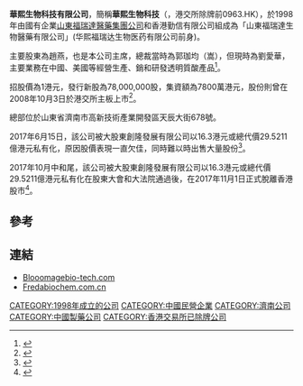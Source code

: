 {{Multiple issues|
{{Inappropriate person|time=2021-01-25T02:54:17+00:00}}
{{Newsrelease|time=2021-01-25T02:54:17+00:00}}
{{COI|time=2021-01-25T02:54:17+00:00}}
}}
'''華熙生物科技有限公司'''，簡稱'''華熙生物科技'''（'''{{lang-en|Bloomage BioTechnology Corporation Limited}}'''，港交所除牌前0963.HK），於1998年由國有企業[[山東福瑞達醫藥集團公司|山東福瑞達醫藥集團公司]]和香港勤信有限公司組成為「山東福瑞達生物醫藥有限公司」(华熙福瑞达生物医药有限公司前身)。

主要股東為趙燕，也是本公司主席，總裁當時為郭珈均（嵩），但現時為劉愛華，主要業務在中國、美國等經營生產、銷和研發透明質酸產品<ref>{{Cite web |url=http://www.bloomagebio-tech.com/c/about_overview.php |title=華熙生物科技有限公司簡介 |access-date=2013-07-03 |archive-url=https://web.archive.org/web/20130614022538/http://www.bloomagebio-tech.com/c/about_overview.php |archive-date=2013-06-14 |dead-url=yes }}</ref>。

招股價為1港元，發行新股為78,000,000股，集資額為7800萬港元，股份則曾在2008年10月3日於港交所主板上市<ref>{{Cite web |url=http://www.bloomagebio-tech.com/download/c_Bloomage_bookmark.pdf |title=華熙生物科技有限公司提供招股資料 |access-date=2013-07-03 |archive-url=https://web.archive.org/web/20171107002919/http://www.bloomagebio-tech.com/download/c_Bloomage_bookmark.pdf |archive-date=2017-11-07 |dead-url=yes }}</ref>。

總部位於山東省濟南市高新技術產業開發區天辰大街678號。

2017年6月15日，該公司被大股東創隆發展有限公司以16.3港元或總代價29.5211億港元私有化，原因股價表現一直欠佳，同時難以時出售大量股份<REF>
{{Cite web |url=http://www.hkexnews.hk/listedco/listconews/SEHK/2017/0619/LTN20170619729_C.pdf |title=聯合公佈(1)要約人建議根據公司法第86條以協議安排方式私有化華熙生物科技有限公司(2)建議撤銷上市地位(3)恢復股份買及(4)成立獨立董事委員會 |access-date=2017-10-30 |archive-date=2019-12-18 |archive-url=https://web.archive.org/web/20191218170046/https://www1.hkexnews.hk/listedco/listconews/sehk/2017/0619/ltn20170619729_c.pdf |dead-url=no }}
</REF>。

2017年10月中和尾，該公司被大股東創隆發展有限公司以16.3港元或總代價29.5211億港元私有化在股東大會和大法院通過後，在2017年11月1日正式脫離香港股市<REF>
{{Cite web |url=http://www.hkexnews.hk/listedco/listconews/sehk/2017/1030/LTN20171030918_C.pdf |title=聯合公佈 創隆發展有限公司 根據公司法第86條以協議安排方式私有化華熙生物科技有限公司的建議(1) 大法院批准計劃及(2)建議撤銷上市地位 |access-date=2017-10-30 |archive-date=2019-12-25 |archive-url=https://web.archive.org/web/20191225200341/https://www1.hkexnews.hk/listedco/listconews/sehk/2017/1030/ltn20171030918_c.pdf |dead-url=no }}
</REF>。

==參考==
{{reflist}}

==連結==
*[https://web.archive.org/web/20130613093151/http://www.bloomagebio-tech.com/ Blooomagebio-tech.com]
*[http://www.fredabiochem.com.cn/ Fredabiochem.com.cn] {{Wayback|url=http://www.fredabiochem.com.cn/ |date=20160531230348 }}

[[CATEGORY:1998年成立的公司|CATEGORY:1998年成立的公司]]
[[CATEGORY:中國民營企業|CATEGORY:中國民營企業]]
[[CATEGORY:濟南公司|CATEGORY:濟南公司]]
[[CATEGORY:中國製藥公司|CATEGORY:中國製藥公司]]
[[CATEGORY:香港交易所已除牌公司|CATEGORY:香港交易所已除牌公司]]